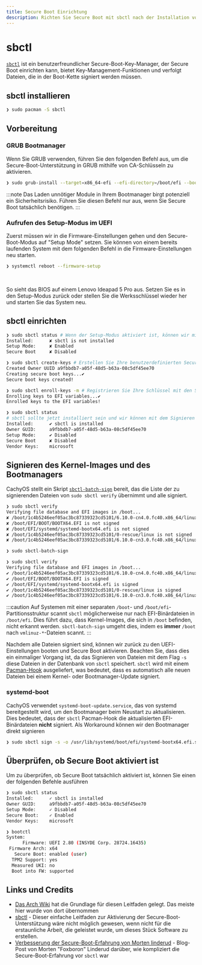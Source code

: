```yaml
---
title: Secure Boot Einrichtung
description: Richten Sie Secure Boot mit sbctl nach der Installation von CachyOS ein
---
```



# sbctl

[`sbctl`](https://github.com/Foxboron/sbctl) ist ein benutzerfreundlicher Secure-Boot-Key-Manager, der Secure Boot einrichten kann,
bietet Key-Management-Funktionen und verfolgt Dateien, die in der Boot-Kette signiert werden müssen.

## sbctl installieren

```bash
❯ sudo pacman -S sbctl
```

## Vorbereitung

### GRUB Bootmanager

Wenn Sie GRUB verwenden, führen Sie den folgenden Befehl aus, um die Secure-Boot-Unterstützung in GRUB mithilfe von CA-Schlüsseln zu aktivieren.

```bash
❯ sudo grub-install --target=x86_64-efi --efi-directory=/boot/efi --bootloader-id=cachyos --modules="tpm" --disable-shim-lock
```

:::note
Das Laden unnötiger Module in Ihrem Bootmanager birgt potenziell ein Sicherheitsrisiko.
Führen Sie diesen Befehl nur aus, wenn Sie Secure Boot tatsächlich benötigen.
:::

### Aufrufen des Setup-Modus im UEFI
Zuerst müssen wir in die Firmware-Einstellungen gehen und den Secure-Boot-Modus auf "Setup Mode" setzen. Sie können von einem
bereits laufenden System mit dem folgenden Befehl in die Firmware-Einstellungen neu starten.

```bash
❯ systemctl reboot --firmware-setup
```

<br />
<ImageComponent imgsrc={import('~/assets/images/ideapad-bios-secure-boot.jpg')} />

So sieht das BIOS auf einem Lenovo Ideapad 5 Pro aus. Setzen Sie es in den Setup-Modus zurück oder stellen Sie die Werksschlüssel wieder her und starten Sie das System neu.

## sbctl einrichten

```bash
❯ sudo sbctl status # Wenn der Setup-Modus aktiviert ist, können wir mit dem nächsten Schritt fortfahren
Installed:      ✘ sbctl is not installed
Setup Mode:     ✘ Enabled
Secure Boot     ✘ Disabled

❯ sudo sbctl create-keys # Erstellen Sie Ihre benutzerdefinierten Secure-Boot-Schlüssel
Created Owner UUID a9fbbdb7-a05f-48d5-b63a-08c5df45ee70
Creating secure boot keys...✔
Secure boot keys created!

❯ sudo sbctl enroll-keys -m # Registrieren Sie Ihre Schlüssel mit den Schlüsseln von Microsoft
Enrolling keys to EFI variables...✔
Enrolled keys to the EFI variables!

❯ sudo sbctl status
# sbctl sollte jetzt installiert sein und wir können mit dem Signieren der Kernel-Images und des Bootmanagers fortfahren
Installed:      ✔ sbctl is installed
Owner GUID:     a9fbbdb7-a05f-48d5-b63a-08c5df45ee70
Setup Mode:     ✔ Disabled
Secure Boot     ✘ Disabled
Vendor Keys:    microsoft
```

## Signieren des Kernel-Images und des Bootmanagers

CachyOS stellt ein Skript [`sbctl-batch-sign`](https://github.com/CachyOS/CachyOS-Settings/blob/master/usr/bin/sbctl-batch-sign) bereit,
das die Liste der zu signierenden Dateien von `sudo sbctl verify` übernimmt und alle signiert.

```bash
❯ sudo sbctl verify
Verifying file database and EFI images in /boot...
✘ /boot/1c4b5246eef05ac3bc87339323cd5101/6.10.0-cn4.0.fc40.x86_64/linux is not signed
✘ /boot/EFI/BOOT/BOOTX64.EFI is not signed
✘ /boot/EFI/systemd/systemd-bootx64.efi is not signed
✘ /boot/1c4b5246eef05ac3bc87339323cd5101/0-rescue/linux is not signed
✘ /boot/1c4b5246eef05ac3bc87339323cd5101/6.10.0-cn3.0.fc40.x86_64/linux is not signed

❯ sudo sbctl-batch-sign

❯ sudo sbctl verify
Verifying file database and EFI images in /boot...
✔ /boot/1c4b5246eef05ac3bc87339323cd5101/6.10.0-cn4.0.fc40.x86_64/linux is signed
✔ /boot/EFI/BOOT/BOOTX64.EFI is signed
✔ /boot/EFI/systemd/systemd-bootx64.efi is signed
✔ /boot/1c4b5246eef05ac3bc87339323cd5101/0-rescue/linux is signed
✔ /boot/1c4b5246eef05ac3bc87339323cd5101/6.10.0-cn3.0.fc40.x86_64/linux is signed
```

:::caution
Auf Systemen mit einer separaten `/boot`- und `/boot/efi`-Partitionsstruktur scannt `sbctl` möglicherweise nur nach EFI-Binärdateien in `/boot/efi`.
Dies führt dazu, dass Kernel-Images, die sich in `/boot` befinden, nicht erkannt werden. `sbctl-batch-sign` umgeht dies, indem es **immer**
`/boot` nach `vmlinuz-*`-Dateien scannt.
:::

Nachdem alle Dateien signiert sind, können wir zurück zu den UEFI-Einstellungen booten und Secure Boot aktivieren.
Beachten Sie, dass dies ein einmaliger Vorgang ist, da das Signieren von Dateien mit dem Flag `-s` diese Dateien in der Datenbank von `sbctl` speichert.
`sbctl` wird mit einem [Pacman-Hook](https://wiki.archlinux.org/title/Pacman_hook) ausgeliefert, was bedeutet, dass es automatisch
alle neuen Dateien bei einem Kernel- oder Bootmanager-Update signiert.

### systemd-boot

CachyOS verwendet `systemd-boot-update.service`, das von systemd bereitgestellt wird, um den Bootmanager beim Neustart zu aktualisieren. Dies bedeutet, dass der `sbctl`
Pacman-Hook die aktualisierten EFI-Binärdateien **nicht** signiert. Als Workaround können wir den Bootmanager direkt signieren

```sh
❯ sudo sbctl sign -s -o /usr/lib/systemd/boot/efi/systemd-bootx64.efi.signed /usr/lib/systemd/boot/efi/systemd-bootx64.efi
```

## Überprüfen, ob Secure Boot aktiviert ist

Um zu überprüfen, ob Secure Boot tatsächlich aktiviert ist, können Sie einen der folgenden Befehle ausführen

```bash
❯ sudo sbctl status
Installed:      ✓ sbctl is installed
Owner GUID:     a9fbbdb7-a05f-48d5-b63a-08c5df45ee70
Setup Mode:     ✓ Disabled
Secure Boot:    ✓ Enabled
Vendor Keys:    microsoft

❯ bootctl
System:
      Firmware: UEFI 2.80 (INSYDE Corp. 28724.16435)
 Firmware Arch: x64
   Secure Boot: enabled (user)
  TPM2 Support: yes
  Measured UKI: no
  Boot into FW: supported
```

## Links und Credits

- [Das Arch Wiki](https://wiki.archlinux.org/title/Unified_Extensible_Firmware_Interface/Secure_Boot#Assisted_process_with_sbctl)
hat die Grundlage für diesen Leitfaden gelegt. Das meiste hier wurde von dort übernommen
- [sbctl](https://github.com/Foxboron/sbctl) - Dieser einfache Leitfaden zur Aktivierung der Secure-Boot-Unterstützung wäre nicht möglich gewesen, wenn nicht
für die erstaunliche Arbeit, die geleistet wurde, um dieses Stück Software zu erstellen.
- [Verbesserung der Secure-Boot-Erfahrung von Morten linderud](https://linderud.dev/blog/improving-the-secure-boot-user-experience/) - Blog-Post von Morten
"Foxboron" Linderud darüber, wie kompliziert die Secure-Boot-Erfahrung vor `sbctl` war
